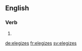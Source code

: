 ==English==

===Verb===
{{head|en}}

# {{en-third-person singular of|elegize}}

[[de:elegizes]]
[[fr:elegizes]]
[[sv:elegizes]]